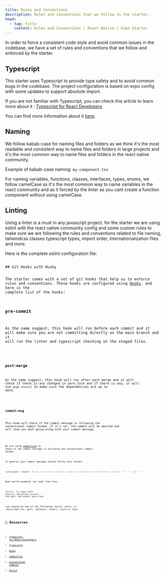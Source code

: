 ```yaml
---
title: Rules and Conventions
description: Rules and conventions that we follow in the starter.
head:
  - tag: title
    content: Rules and Conventions | React Native / Expo Starter
---
```




In order to force a consistent code style and avoid common issues in the codebase, we have a set of rules and conventions that we follow and enforced by the starter.

## Typescript

This starter uses Typescript to provide type safety and to avoid common bugs in the codebase. The project configuration is based on expo config with some updates to support absolute import.

If you are not familiar with Typescript, you can check this article to learn more about it : [Typescript for React Developers](https://elazizi.com/how-to-learn-type-script-for-react-developers)

You can find more information about it [here](https://docs.expo.io/guides/typescript/).

## Naming

We follow kabab-case for naming files and folders as we think it's the most readable and consistent way to name files and folders in large projects and it's the most common way to name files and folders in the react native community.

Example of kabab-case naming: `my-component.tsx`

For naming variables, functions, classes, interfaces, types, enums, we follow camelCase as it's the most common way to name variables in the react community and as it forced by the linter as you cant create a function component without using camelCase.

## Linting

Using a linter is a must in any javascript project. for the starter we are using eslint with the react native community config and some custom rules to make sure we are following the rules and conventions related to file naming, tailwindcss classes typescript types, import order, internationalization files and more.

Here is the complete eslint configuration file:

<Code file='.eslintrc.js' />
## Git Hooks with Husky

The starter comes with a set of git hooks that help us to enforce rules and conventions. Those hooks are configured using [Husky](https://typicode.github.io/husky/#/). and here is the complete list of the hooks:

### pre-commit

As the name suggest, this hook will run before each commit and it will make sure you are not committing directly on the main branch and it will run the linter and typescript checking on the staged files.

<Code file='.husky/pre-commit' language='bash' />

### post-merge

As the name suggest, this hook will run after each merge and it will check if there is any changed in yarn.lock and if there is any, it will run `pnpm install` to make sure the dependencies are up to date.

<Code file='.husky/post-merge' language='bash' />

### commit-msg

This hook will check if the commit message is following the conventional commit format. If it's not, the commit will be aborted and will show you what going wrong with your commit message.

<Code file='.husky/commit-msg' language='bash' />

We are using [commitlint](https://commitlint.js.org/#/) to check if the commit message is following the conventional commit format.

In general your commit message should follow this format:

```bash
type(scope?): subject  #scope is optional; multiple scopes are supported (current delimiter options: "/", "\" and ",")
```

Real world examples can look like this:

```txt
fix(ui): fix input width
feat(ui): add button variants
feat(api): add usePost query hook
```

`type` should be one of the following: build, chore, ci ,docs,feat,fix, perf, refactor, revert, style or test.

## 🔗 Resources

- [Typescript for React Developers](https://elazizi.com/how-to-learn-type-script-for-react-developers)
- [Typescript](https://docs.expo.io/guides/typescript/)
- [Husky](https://typicode.github.io/husky/#/)
- [commitlint](https://commitlint.js.org/#/)
- [Conventional Commits](https://www.conventionalcommits.org/en/v1.0.0/)
- [Eslint](https://eslint.org/)

